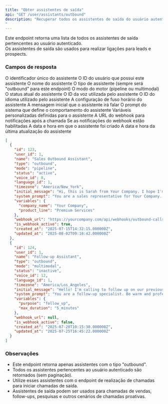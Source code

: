 ```yaml
---
title: "Obter assistentes de saída"
api: "GET /user/assistants/outbound"
description: "Recuperar todos os assistentes de saída do usuário autenticado
"
---
```


Este endpoint retorna uma lista de todos os assistentes de saída pertencentes ao usuário autenticado.\
Os assistentes de saída são usados para realizar ligações para leads e prospects.

### Campos de resposta

<ResponseField name="data" type="array">
  <Expandable title="Propriedades">
    <ResponseField name="id" type="integer">
      O identificador único do assistente
    </ResponseField>
    <ResponseField name="user_id" type="integer">
      O ID do usuário que possui este assistente
    </ResponseField>
    <ResponseField name="name" type="string">
      O nome do assistente
    </ResponseField>
    <ResponseField name="type" type="string">
      O tipo de assistente (sempre será "outbound" para este endpoint)
    </ResponseField>
    <ResponseField name="mode" type="string">
      O modo do motor (pipeline ou multimodal)
    </ResponseField>
    <ResponseField name="status" type="string">
      O status atual do assistente
    </ResponseField>
    <ResponseField name="voice_id" type="integer">
      O ID da voz utilizada pelo assistente
    </ResponseField>
    <ResponseField name="language_id" type="integer">
      O ID do idioma utilizado pelo assistente
    </ResponseField>
    <ResponseField name="timezone" type="string">
      A configuração de fuso horário do assistente
    </ResponseField>
    <ResponseField name="initial_message" type="string">
      A mensagem inicial que o assistente irá falar
    </ResponseField>
    <ResponseField name="system_prompt" type="string">
      O prompt do sistema que define o comportamento do assistente
    </ResponseField>
    <ResponseField name="variables" type="object">
      Variáveis personalizadas definidas para o assistente
    </ResponseField>
    <ResponseField name="webhook_url" type="string">
      A URL do webhook para notificações após a chamada
    </ResponseField>
    <ResponseField name="is_webhook_active" type="boolean">
      Se as notificações do webhook estão habilitadas
    </ResponseField>
    <ResponseField name="created_at" type="string">
      A data e hora em que o assistente foi criado
    </ResponseField>
    <ResponseField name="updated_at" type="string">
      A data e hora da última atualização do assistente
    </ResponseField>
  </Expandable>
</ResponseField>

<ResponseExample>

```json 200 Response
[
  {
    "id": 123,
    "user_id": 1,
    "name": "Sales Outbound Assistant",
    "type": "outbound",
    "mode": "pipeline",
    "status": "active",
    "voice_id": 8,
    "language_id": 1,
    "timezone": "America/New_York",
    "initial_message": "Hi, this is Sarah from Your Company. I hope I'm catching you at a good time. How are you doing today?",
    "system_prompt": "You are a sales representative for Your Company. Be professional, friendly, and focus on qualifying leads.",
    "variables": {
      "company_name": "Your Company",
      "product_line": "Premium Services"
    },
    "webhook_url": "https://yourcompany.com/api/webhooks/outbound-calls",
    "is_webhook_active": true,
    "created_at": "2025-07-15T14:32:15.000000Z",
    "updated_at": "2025-08-02T09:18:42.000000Z"
  },
  {
    "id": 124,
    "user_id": 1,
    "name": "Follow-up Assistant",
    "type": "outbound",
    "mode": "multimodal",
    "status": "inactive",
    "voice_id": 12,
    "language_id": 1,
    "timezone": "America/Los_Angeles",
    "initial_message": "Hello! I'm calling to follow up on our previous conversation. Do you have a few minutes to chat?",
    "system_prompt": "You are a follow-up specialist. Be warm and professional while gathering feedback and next steps.",
    "variables": {
      "purpose": "follow_up",
      "max_duration": "5_minutes"
    },
    "webhook_url": null,
    "is_webhook_active": false,
    "created_at": "2025-07-20T10:15:30.000000Z",
    "updated_at": "2025-07-25T16:45:22.000000Z"
  }
]
```

</ResponseExample>

### Observações

- Este endpoint retorna apenas assistentes com o tipo "outbound".
- Todos os assistentes pertencentes ao usuário autenticado são retornados (sem paginação).
- Utilize esses assistentes com o endpoint de realização de chamadas para iniciar chamadas de saída.
- Assistentes de saída podem ser usados para chamadas de vendas, follow-ups, pesquisas e outros cenários de chamadas proativas.